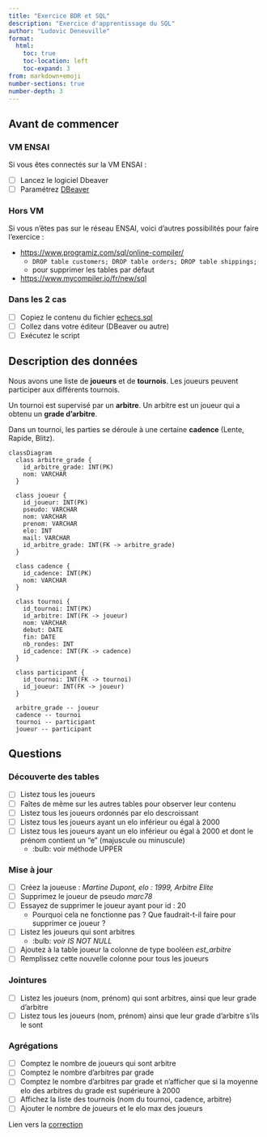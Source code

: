 ```yaml
---
title: "Exercice BDR et SQL"
description: "Exercice d'apprentissage du SQL"
author: "Ludovic Deneuville"
format: 
  html:
    toc: true
    toc-location: left
    toc-expand: 3
from: markdown+emoji
number-sections: true
number-depth: 3
---
```


## Avant de commencer {.unnumbered}

### VM ENSAI {.unnumbered}

Si vous êtes connectés sur la VM ENSAI :

- [ ] Lancez le logiciel Dbeaver
- [ ] Paramétrez [DBeaver](../outils/DBeaver.qmd){target="_blank"}

### Hors VM {.unnumbered}

Si vous n'êtes pas sur le réseau ENSAI, voici d'autres possibilités pour faire l'exercice :

- <https://www.programiz.com/sql/online-compiler/>{target="_blank"}
  - `DROP table customers; DROP table orders; DROP table shippings;`
  - pour supprimer les tables par défaut
- <https://www.mycompiler.io/fr/new/sql>{target="_blank"}

### Dans les 2 cas {.unnumbered}

- [ ] Copiez le contenu du fichier [echecs.sql](./exercice/echecs.sql){target="_blank"}
- [ ] Collez dans votre éditeur (DBeaver ou autre)
- [ ] Exécutez le script


## Description des données

Nous avons une liste de **joueurs** et de **tournois**. Les joueurs peuvent participer aux différents tournois.

Un tournoi est supervisé par un **arbitre**. Un arbitre est un joueur qui a obtenu un **grade d'arbitre**.

Dans un tournoi, les parties se déroule à une certaine **cadence** (Lente, Rapide, Blitz).



```mermaid
classDiagram
  class arbitre_grade {
    id_arbitre_grade: INT(PK)
    nom: VARCHAR
  }

  class joueur {
    id_joueur: INT(PK)
    pseudo: VARCHAR
    nom: VARCHAR
    prenom: VARCHAR
    elo: INT
    mail: VARCHAR
    id_arbitre_grade: INT(FK -> arbitre_grade)
  }

  class cadence {
    id_cadence: INT(PK)
    nom: VARCHAR
  }

  class tournoi {
    id_tournoi: INT(PK)
    id_arbitre: INT(FK -> joueur)
    nom: VARCHAR
    debut: DATE
    fin: DATE
    nb_rondes: INT
    id_cadence: INT(FK -> cadence)
  }

  class participant {
    id_tournoi: INT(FK -> tournoi)
    id_joueur: INT(FK -> joueur)
  }

  arbitre_grade -- joueur
  cadence -- tournoi
  tournoi -- participant
  joueur -- participant
```

## Questions

### Découverte des tables

- [ ] Listez tous les joueurs
- [ ] Faîtes de même sur les autres tables pour observer leur contenu
- [ ] Listez tous les joueurs ordonnés par elo descroissant
- [ ] Listez tous les joueurs ayant un elo inférieur ou égal à 2000
- [ ] Listez tous les joueurs ayant un elo inférieur ou égal à 2000 et dont le prénom contient un "e" (majuscule ou minuscule) 
  - :bulb: voir méthode UPPER

### Mise à jour

- [ ] Créez la joueuse : *Martine Dupont, elo : 1999, Arbitre Elite*
- [ ] Supprimez le joueur de pseudo *marc78*
- [ ] Essayez de supprimer le joueur ayant pour id : 20
  - Pourquoi cela ne fonctionne pas ? Que faudrait-t-il faire pour supprimer ce joueur ?
- [ ] Listez les joueurs qui sont arbitres 
  - :bulb: *voir IS NOT NULL*
- [ ] Ajoutez à la table joueur la colonne de type booléen *est_arbitre*
- [ ] Remplissez cette nouvelle colonne pour tous les joueurs

### Jointures 

- [ ] Listez les joueurs (nom, prénom) qui sont arbitres, ainsi que leur grade d'arbitre
- [ ] Listez tous les joueurs (nom, prénom) ainsi que leur grade d'arbitre s'ils le sont

### Agrégations

- [ ] Comptez le nombre de joueurs qui sont arbitre
- [ ] Comptez le nombre d'arbitres par grade
- [ ] Comptez le nombre d'arbitres par grade et n'afficher que si la moyenne elo des arbitres du grade est supérieure à 2000
- [ ] Affichez la liste des tournois (nom du tournoi, cadence, arbitre)
- [ ] Ajouter le nombre de joueurs et le elo max des joueurs

::: {.callout-tip title="Correction" collapse="true"}
Lien vers la [correction](./exercice/correction.sql)
:::